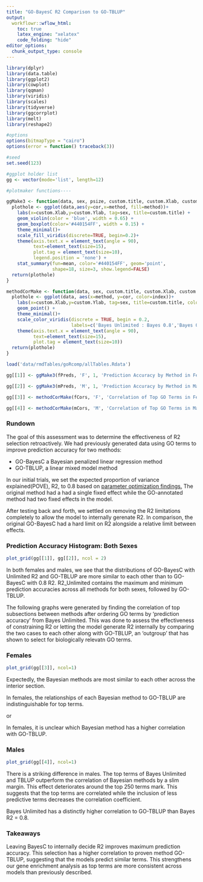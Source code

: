 ```yaml
---
title: "GO-BayesC R2 Comparison to GO-TBLUP"
output:
  workflowr::wflow_html:
    toc: true
    latex_engine: "xelatex"
    code_folding: "hide"
editor_options:
  chunk_output_type: console
---
```


```r

library(dplyr)
library(data.table)
library(ggplot2)
library(cowplot)
library(qqman)
library(viridis)
library(scales)
library(tidyverse)
library(ggcorrplot)
library(melt)
library(reshape2)

#options
options(bitmapType = "cairo")
options(error = function() traceback(3))

#seed
set.seed(123)

#ggplot holder list
gg <- vector(mode='list', length=12)

```

```r
#plotmaker functions----

ggMake3 <- function(data, sex, psize, custom.title, custom.Xlab, custom.Ylab){
  plothole <- ggplot(data,aes(y=cor,x=method, fill=method))+
    labs(x=custom.Xlab,y=custom.Ylab, tag=sex, title=custom.title) +
    geom_violin(color = 'blue', width = 0.65) +
    geom_boxplot(color='#440154FF', width = 0.15) +
    theme_minimal()+
    scale_fill_viridis(discrete=TRUE, begin=0.2)+
    theme(axis.text.x = element_text(angle = 90),
          text=element_text(size=15),
          plot.tag = element_text(size=10),
          legend.position = 'none') +
    stat_summary(fun=mean, color='#440154FF', geom='point', 
                 shape=18, size=3, show.legend=FALSE)
  return(plothole)
}

methodCorMake <- function(data, sex, custom.title, custom.Xlab, custom.Ylab){
  plothole <- ggplot(data, aes(x=method, y=cor, color=index))+
    labs(x=custom.Xlab,y=custom.Ylab, tag=sex, title=custom.title, color='Method Correlation') +
    geom_point() +
    theme_minimal()+
    scale_color_viridis(discrete = TRUE, begin = 0.2,
                        labels=c('Bayes Unlimited : Bayes 0.8','Bayes 0.8 : TBLUP','Bayes Unlimited : TBLUP')) +
    theme(axis.text.x = element_text(angle = 90),
          text=element_text(size=15),
          plot.tag = element_text(size=10))
  return(plothole)
}

```

```r

load('data/rmdTables/goRcomp/allTables.Rdata')

gg[[1]] <- ggMake3(fPreds, 'F', 1, 'Prediction Accuracy by Method in Females', 'Method', 'Prediction Accuracy')

gg[[2]] <- ggMake3(mPreds, 'M', 1, 'Prediction Accuracy by Method in Males', 'Method', 'Prediction Accuracy')

gg[[3]] <- methodCorMake(fCors, 'F', 'Correlation of Top GO Terms in Females', '# of terms included', 'Correlation')

gg[[4]] <- methodCorMake(mCors, 'M', 'Correlation of Top GO Terms in Males', '# of terms included', 'Correlation')

```


### Rundown

The goal of this assessment was to determine the effectiveness of R2 selection retroactively. We had previously generated data using GO terms to improve prediction accuracy for two methods:

+ GO-BayesC a Bayesian penalized linear regression method
+ GO-TBLUP, a linear mixed model method

In our initial trials, we set the expected proportion of variance explained(POVE), R2, to 0.8 based on [parameter optimization findings.](lasso-OP.html) The original method had a had a single fixed effect while the GO-annotated method had two fixed effects in the model.

After testing back and forth, we settled on removing the R2 limitations completely to allow the model to internally gerenate R2. In comparison, the original GO-BayesC had a hard limit on R2 alongside a relative limit between effects.

### Prediction Accuracy Histogram: Both Sexes

```r

plot_grid(gg[[1]], gg[[2]], ncol = 2)

```

In both females and males, we see that the distributions of GO-BayesC with Unlimited R2 and GO-TBLUP are more similar to each other than to GO-BayesC with 0.8 R2. R2_Unlimited contains the maximum and minimum prediction accuracies across all methods for both sexes, followed by GO-TBLUP.

The following graphs were generated by finding the correlation of top subsections between methods after ordering GO terms by 'prediction accuracy' from Bayes Unlimited. This was done to assess the effectiveness of constraining R2 or letting the model generate R2 internally by comparing the two cases to each other along with GO-TBLUP, an 'outgroup' that has shown to select for biologically relevatn GO terms.

### Females

```r

plot_grid(gg[[3]], ncol=1)

```

Expectedly, the Bayesian methods are most similar to each other across the interior section. 

In females, the relationships of each Bayesian method to GO-TBLUP are indistinguishable for top terms.

or

In females, it is unclear which Bayesian method has a higher correlation with GO-TBLUP.


### Males

```r

plot_grid(gg[[4]], ncol=1)

```

There is a striking difference in males. The top terms of Bayes Unlimited and TBLUP outperform the correlation of Bayesian methods by a slim margin. This effect deteriorates around the top 250 terms mark. This suggests that the top terms are correlated while the inclusion of less predictive terms decreases the correlation coefficient.

Bayes Unlimited has a distinctly higher correlation to GO-TBLUP than Bayes R2 = 0.8. 

### Takeaways

Leaving BayesC to internally decide R2 improves maximum prediction accuracy. This selection has a higher correlation to proven method GO-TBLUP, suggesting that the models predict similar terms. This strengthens our gene enrichment analysis as top terms are more consistent across models than previously described.





